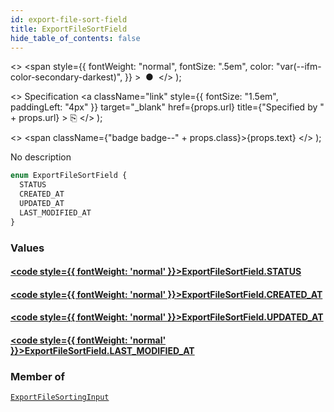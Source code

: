 ```yaml
---
id: export-file-sort-field
title: ExportFileSortField
hide_table_of_contents: false
---
```


  <>
    <span
      style={{
        fontWeight: "normal",
        fontSize: ".5em",
        color: "var(--ifm-color-secondary-darkest)",
      }}
    >
      &nbsp;●&nbsp;
    </span>
  </>
);

  <>
    Specification
    <a
      className="link"
      style={{ fontSize: "1.5em", paddingLeft: "4px" }}
      target="\_blank"
      href={props.url}
      title={"Specified by " + props.url}
    >
      ⎘
    </a>
  </>
);

  <>
    <span className={"badge badge--" + props.class}>{props.text}</span>
  </>
);

No description

```graphql
enum ExportFileSortField {
  STATUS
  CREATED_AT
  UPDATED_AT
  LAST_MODIFIED_AT
}
```

### Values

#### [<code style={{ fontWeight: 'normal' }}>ExportFileSortField.<b>STATUS</b></code>](#)

>

#### [<code style={{ fontWeight: 'normal' }}>ExportFileSortField.<b>CREATED_AT</b></code>](#)

>

#### [<code style={{ fontWeight: 'normal' }}>ExportFileSortField.<b>UPDATED_AT</b></code>](#)

>

#### [<code style={{ fontWeight: 'normal' }}>ExportFileSortField.<b>LAST_MODIFIED_AT</b></code>](#)

>

### Member of

[`ExportFileSortingInput`](../../../storefront/miscellaneous/inputs/export-file-sorting-input) <Badge class="secondary" text="input"/>
